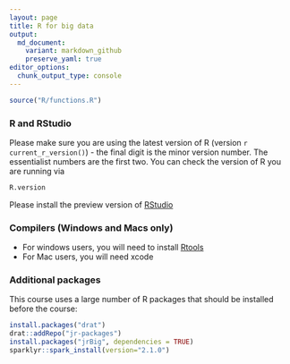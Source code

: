 ```yaml
---
layout: page
title: R for big data
output:
  md_document:
    variant: markdown_github
    preserve_yaml: true
editor_options: 
  chunk_output_type: console
---
```


```r
source("R/functions.R")
```

### R and RStudio

Please make sure you are using the latest version of R (version
`r current_r_version()`) - the final digit is the minor version number. The essentialist numbers 
are the first two. You can check the version of R you are running via

```r
R.version
```

Please install the preview version of [RStudio](https://www.rstudio.com/products/rstudio/download/preview/)

### Compilers (Windows and Macs only)
 
 * For windows users, you will need to install [Rtools](https://cran.r-project.org/bin/windows/Rtools/)
 * For Mac users, you will need xcode

### Additional packages

This course uses a large number of R packages that should be installed before the course:


```r
install.packages("drat")
drat::addRepo("jr-packages")
install.packages("jrBig", dependencies = TRUE)
sparklyr::spark_install(version="2.1.0")
```

